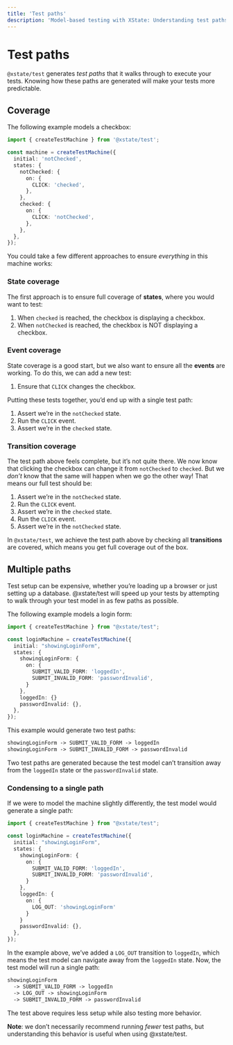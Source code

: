 ```yaml
---
title: 'Test paths'
description: 'Model-based testing with XState: Understanding test paths, including state, event, and transition coverage, multiple paths and condensing to a single path.'
---
```


# Test paths

`@xstate/test` generates _test paths_ that it walks through to execute your tests. Knowing how these paths are generated will make your tests more predictable.

## Coverage

The following example models a checkbox:

```ts
import { createTestMachine } from '@xstate/test';

const machine = createTestMachine({
  initial: 'notChecked',
  states: {
    notChecked: {
      on: {
        CLICK: 'checked',
      },
    },
    checked: {
      on: {
        CLICK: 'notChecked',
      },
    },
  },
});
```

You could take a few different approaches to ensure _everything_ in this machine works:

### State coverage

The first approach is to ensure full coverage of **states**, where you would want to test:

1. When `checked` is reached, the checkbox is displaying a checkbox.
2. When `notChecked` is reached, the checkbox is NOT displaying a checkbox.

### Event coverage

State coverage is a good start, but we also want to ensure all the **events** are working. To do this, we can add a new test:

1. Ensure that `CLICK` changes the checkbox.

Putting these tests together, you’d end up with a single test path:

1. Assert we’re in the `notChecked` state.
2. Run the `CLICK` event.
3. Assert we’re in the `checked` state.

### Transition coverage

The test path above feels complete, but it’s not quite there. We now know that clicking the checkbox can change it from `notChecked` to `checked`. But we _don’t_ know that the same will happen when we go the other way! That means our full test should be:

1. Assert we’re in the `notChecked` state.
2. Run the `CLICK` event.
3. Assert we’re in the `checked` state.
4. Run the `CLICK` event.
5. Assert we’re in the `notChecked` state.

In `@xstate/test`, we achieve the test path above by checking all **transitions** are covered, which means you get full coverage out of the box.

## Multiple paths

Test setup can be expensive, whether you’re loading up a browser or just setting up a database. @xstate/test will speed up your tests by attempting to walk through your test model in as few paths as possible.

The following example models a login form:

```ts
import { createTestMachine } from "@xstate/test";

const loginMachine = createTestMachine({
  initial: "showingLoginForm",
  states: {
    showingLoginForm: {
      on: {
        SUBMIT_VALID_FORM: 'loggedIn',
        SUBMIT_INVALID_FORM: 'passwordInvalid',
      }
    },
    loggedIn: {}
    passwordInvalid: {},
  },
});
```

This example would generate two test paths:

```txt
showingLoginForm -> SUBMIT_VALID_FORM -> loggedIn
showingLoginForm -> SUBMIT_INVALID_FORM -> passwordInvalid
```

Two test paths are generated because the test model can’t transition away from the `loggedIn` state or the `passwordInvalid` state.

### Condensing to a single path

If we were to model the machine slightly differently, the test model would generate a single path:

```ts {12-14}
import { createTestMachine } from "@xstate/test";

const loginMachine = createTestMachine({
  initial: "showingLoginForm",
  states: {
    showingLoginForm: {
      on: {
        SUBMIT_VALID_FORM: 'loggedIn',
        SUBMIT_INVALID_FORM: 'passwordInvalid',
      }
    },
    loggedIn: {
      on: {
        LOG_OUT: 'showingLoginForm'
      }
    }
    passwordInvalid: {},
  },
});
```

In the example above, we’ve added a `LOG_OUT` transition to `loggedIn`, which means the test model can navigate away from the `loggedIn` state. Now, the test model will run a single path:

```txt
showingLoginForm
  -> SUBMIT_VALID_FORM -> loggedIn
  -> LOG_OUT -> showingLoginForm
  -> SUBMIT_INVALID_FORM -> passwordInvalid
```

The test above requires less setup while also testing more behavior.

**Note**: we don’t necessarily recommend running _fewer_ test paths, but understanding this behavior is useful when using @xstate/test.
